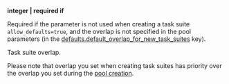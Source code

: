 **integer \| required if**

Required if the parameter is not used when creating a task suite `allow_defaults=true`, and the overlap is not specified in the pool parameters (in the [defaults.​default_​overlap_for_​new_task_suites](/docs/api/create-pool#default_overlap_for_new_task_suites) key).

Task suite overlap.

<Note mode="warning" title="Warning">

Please note that overlap you set when creating task suites has priority over the overlap you set during the [pool creation](/docs/api/create-pool).

</Note>